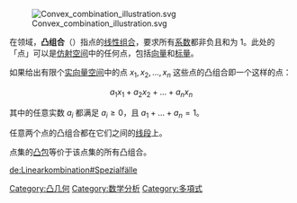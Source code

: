 {{Unreferenced|time=2020-04-22T00:28:04+00:00}}
[[Image:Convex_combination_illustration.svg|right]]

在{{Tsl|en|Context geometry|凸几何}}领域，'''凸组合'''（{{lang-en|convex combination}}）指点的[[线性组合|线性组合]]，要求所有[[系数|系数]]都非负且和为 1。此处的「点」可以是[[仿射空间|仿射空间]]中的任何点，包括[[向量|向量]]和[[标量|标量]]。

如果给出有限个[[向量空间|实向量空间]]中的点 <math>x_1, x_2, \dots, x_n</math> 这些点的凸组合即一个这样的点：
:<math>a_1 x_1 + a_2 x_2 + \dots + a_n x_n</math>

其中的任意实数 <math>a_i</math> 都满足 <math>a_i \ge 0</math>，且 <math>a_1 + \dots + a_n = 1</math>。

任意两个点的凸组合都在它们之间的[[线段|线段]]上。

点集的[[凸包|凸包]]等价于该点集的所有凸组合。

[[Category:凸几何|Category:凸几何]]
[[Category:数学分析|Category:数学分析]]
[[Category:多項式|Category:多項式]]

[[de:Linearkombination#Spezialfälle|de:Linearkombination#Spezialfälle]]
{{math-stub}}